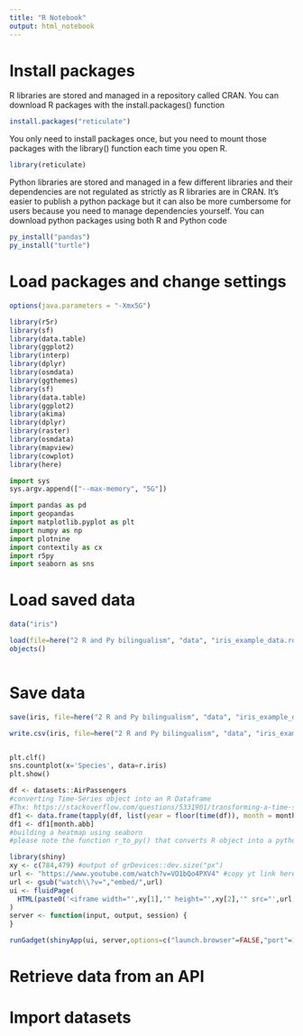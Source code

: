 ```yaml
---
title: "R Notebook"
output: html_notebook
---
```


# Install packages
R libraries are stored and managed in a repository called CRAN. You can download R packages with the install.packages() function

```r
install.packages("reticulate")
```
You only need to install packages once, but you need to mount those packages with the library() function each time you open R. 

```r
library(reticulate)
```

Python libraries are stored and managed in a few different libraries and their dependencies are not regulated as strictly as R libraries are in CRAN. It's easier to publish a python package but it can also be more cumbersome for users because you need to manage dependencies yourself. You can download python packages using both R and Python code
```r
py_install("pandas")
py_install("turtle")
```


# Load packages and change settings
```r
options(java.parameters = "-Xmx5G")

library(r5r)
library(sf)
library(data.table)
library(ggplot2)
library(interp)
library(dplyr)
library(osmdata)
library(ggthemes)
library(sf)
library(data.table)
library(ggplot2)
library(akima)
library(dplyr)
library(raster)
library(osmdata)
library(mapview)
library(cowplot)
library(here)
```

```python
import sys
sys.argv.append(["--max-memory", "5G"])

import pandas as pd
import geopandas
import matplotlib.pyplot as plt
import numpy as np
import plotnine
import contextily as cx
import r5py
import seaborn as sns
```

# Load saved data
```r
data("iris")

load(file=here("2 R and Py bilingualism", "data", "iris_example_data.rdata"))
objects()
```

```python

```

# Save data
```r
save(iris, file=here("2 R and Py bilingualism", "data", "iris_example_data.rdata"))

write.csv(iris, file=here("2 R and Py bilingualism", "data", "iris_example_data.csv"))
```

```python

```




```python
plt.clf()
sns.countplot(x='Species', data=r.iris)
plt.show()
```


```r
df <- datasets::AirPassengers
#converting Time-Series object into an R Dataframe 
#Thx: https://stackoverflow.com/questions/5331901/transforming-a-time-series-into-a-data-frame-and-back
df1 <- data.frame(tapply(df, list(year = floor(time(df)), month = month.abb[cycle(df)]), c))
df1 <- df1[month.abb]
#building a heatmap using seaborn 
#please note the function r_to_py() that converts R object into a python 

```




```r
library(shiny)
xy <- c(784,479) #output of grDevices::dev.size("px")
url <- "https://www.youtube.com/watch?v=VO1bQo4PXV4" #copy yt link here
url <- gsub("watch\\?v=","embed/",url)
ui <- fluidPage(
  HTML(paste0('<iframe width="',xy[1],'" height="',xy[2],'" src="',url,'" frameborder="0"></iframe>'))
)
server <- function(input, output, session) {
}

runGadget(shinyApp(ui, server,options=c("launch.browser"=FALSE,"port"=1111)),port=1111,viewer = paneViewer())
```




# Retrieve data from an API



# Import datasets






